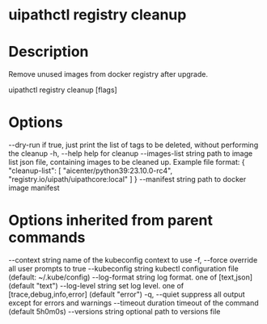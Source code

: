 ﻿# uipathctl registry cleanup

# Description

Remove unused images from docker registry after upgrade.

uipathctl registry cleanup [flags]

# Options

--dry-run              if true, just print the list of tags to be deleted, without performing the cleanup
  -h, --help                 help for cleanup
      --images-list string   path to image list json file, containing images to be cleaned up. Example file format: { "cleanup-list": [ "aicenter/python39:23.10.0-rc4", "registry.io/uipath/uipathcore:local" ] }
      --manifest string      path to docker image manifest

# Options inherited from parent commands

--context string      name of the kubeconfig context to use
  -f, --force               override all user prompts to true
      --kubeconfig string   kubectl configuration file (default: ~/.kube/config)
      --log-format string   log format. one of [text,json] (default "text")
      --log-level string    set log level. one of [trace,debug,info,error] (default "error")
  -q, --quiet               suppress all output except for errors and warnings
      --timeout duration    timeout of the command (default 5h0m0s)
      --versions string     optional path to versions file
